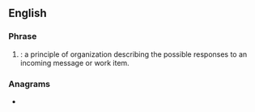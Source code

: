 {{also|traf}}
==English==

===Phrase===
{{en-phrase}}

# {{acronym of|en|[[toss]], [[refer]], [[act]], [[file]]|nodot=1}}: a principle of organization describing the possible responses to an incoming message or work item.

===Anagrams===
* {{anagrams|en|a=afrt|RTFA|fart|frat|raft}}